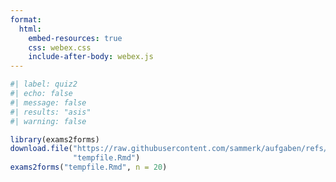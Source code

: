 ```yaml
---
format: 
  html:
    embed-resources: true
    css: webex.css
    include-after-body: webex.js
---
```


```r
#| label: quiz2
#| echo: false
#| message: false
#| results: "asis"
#| warning: false

library(exams2forms)
download.file("https://raw.githubusercontent.com/sammerk/aufgaben/refs/heads/master/inferenzstatistik/interpretation-cohen-d-p/exams/interpretation-cohen-d-p.Rmd",
              "tempfile.Rmd")
exams2forms("tempfile.Rmd", n = 20)
```

<style>
body {
    margin: 0;
    background-color: #f2f2f200 !important;
}
</style>